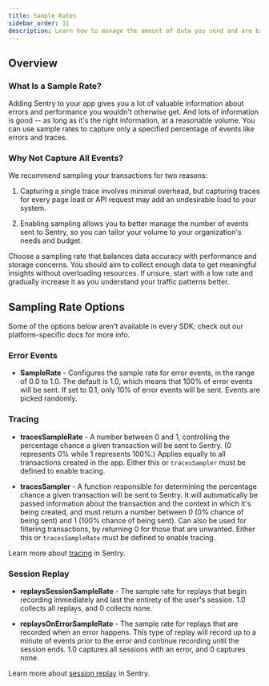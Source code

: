 ```yaml
---
title: Sample Rates
sidebar_order: 11
description: Learn how to manage the amount of data you send and are billed for in Sentry by adjusting the sample rates of various Sentry products including Traces and Session Replays.
---
```


## Overview

### What Is a Sample Rate?

Adding Sentry to your app gives you a lot of valuable information about errors and performance you wouldn't otherwise get. And lots of information is good -- as long as it's the right information, at a reasonable volume. You can use sample rates to capture only a specified percentage of events like errors and traces.


### Why Not Capture All Events?

We recommend sampling your transactions for two reasons:

1. Capturing a single trace involves minimal overhead, but capturing traces for every page load or API request may add an undesirable load to your system.

1. Enabling sampling allows you to better manage the number of events sent to Sentry, so you can tailor your volume to your organization's needs and budget.

Choose a sampling rate that balances data accuracy with performance and storage concerns. You should aim to collect enough data to get meaningful insights without overloading resources. If unsure, start with a low rate and gradually increase it as you understand your traffic patterns better.

## Sampling Rate Options

<Alert>
Some of the options below aren't available in every SDK; check out our platform-specific docs for more info.
</Alert>

### Error Events

- **SampleRate** - Configures the sample rate for error events, in the range of 0.0 to 1.0. The default is 1.0, which means that 100% of error events will be sent. If set to 0.1, only 10% of error events will be sent. Events are picked randomly.

### Tracing

- **tracesSampleRate** - A number between 0 and 1, controlling the percentage chance a given transaction will be sent to Sentry. (0 represents 0% while 1 represents 100%.) Applies equally to all transactions created in the app. Either this or `tracesSampler` must be defined to enable tracing.

- **tracesSampler** - A function responsible for determining the percentage chance a given transaction will be sent to Sentry. It will automatically be passed information about the transaction and the context in which it's being created, and must return a number between 0 (0% chance of being sent) and 1 (100% chance of being sent). Can also be used for filtering transactions, by returning 0 for those that are unwanted. Either this or `tracesSampleRate` must be defined to enable tracing.

Learn more about [tracing](/product/tracing/) in Sentry.
### Session Replay

- **replaysSessionSampleRate** - The sample rate for replays that begin recording immediately and last the entirety of the user's session. 1.0 collects all replays, and 0 collects none.

- **replaysOnErrorSampleRate** - The sample rate for replays that are recorded when an error happens. This type of replay will record up to a minute of events prior to the error and continue recording until the session ends. 1.0 captures all sessions with an error, and 0 captures none.

Learn more about [session replay](/product/explore/session-replay/) in Sentry.

